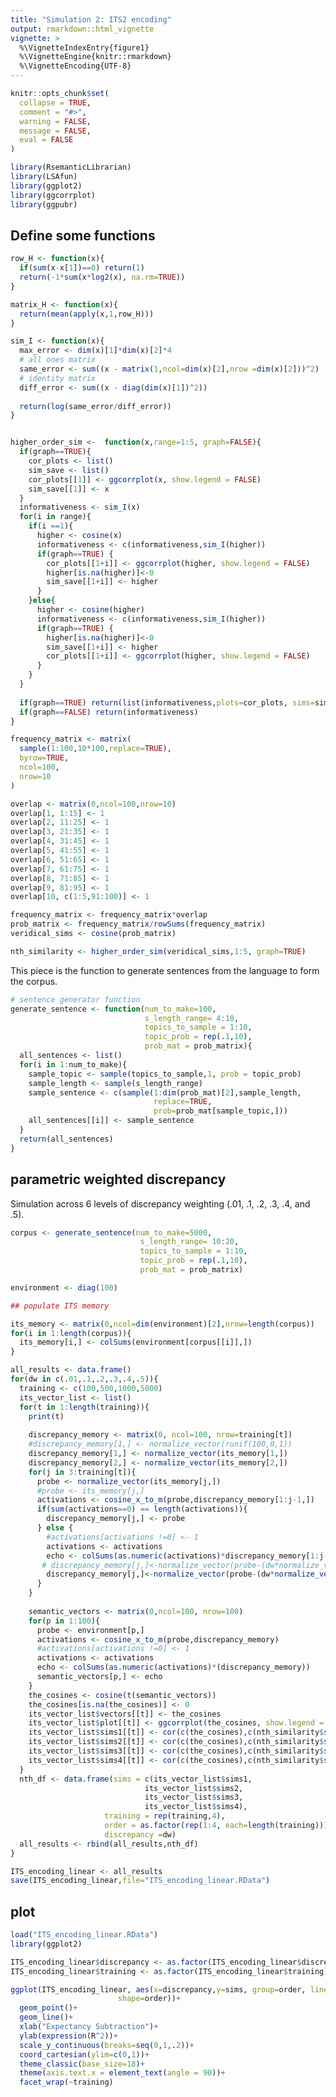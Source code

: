 ```yaml
---
title: "Simulation 2: ITS2 encoding"
output: rmarkdown::html_vignette
vignette: >
  %\VignetteIndexEntry{figure1}
  %\VignetteEngine{knitr::rmarkdown}
  %\VignetteEncoding{UTF-8}
---
```


```r
knitr::opts_chunk$set(
  collapse = TRUE,
  comment = "#>",
  warning = FALSE,
  message = FALSE,
  eval = FALSE
)
```

```r
library(RsemanticLibrarian)
library(LSAfun)
library(ggplot2)
library(ggcorrplot)
library(ggpubr)
```

## Define some functions

```r
row_H <- function(x){
  if(sum(x-x[1])==0) return(1)
  return(-1*sum(x*log2(x), na.rm=TRUE))
}

matrix_H <- function(x){
  return(mean(apply(x,1,row_H)))
}

sim_I <- function(x){
  max_error <- dim(x)[1]*dim(x)[2]*4
  # all ones matrix
  same_error <- sum((x - matrix(1,ncol=dim(x)[2],nrow =dim(x)[2]))^2)
  # identity matrix
  diff_error <- sum((x - diag(dim(x)[1])^2))
  
  return(log(same_error/diff_error))
}


higher_order_sim <-  function(x,range=1:5, graph=FALSE){
  if(graph==TRUE){
    cor_plots <- list()
    sim_save <- list()
    cor_plots[[1]] <- ggcorrplot(x, show.legend = FALSE)
    sim_save[[1]] <- x
  }
  informativeness <- sim_I(x)
  for(i in range){
    if(i ==1){
      higher <- cosine(x)
      informativeness <- c(informativeness,sim_I(higher))
      if(graph==TRUE) {
        cor_plots[[1+i]] <- ggcorrplot(higher, show.legend = FALSE)
        higher[is.na(higher)]<-0
        sim_save[[1+i]] <- higher
      }
    }else{
      higher <- cosine(higher)
      informativeness <- c(informativeness,sim_I(higher))
      if(graph==TRUE) {
        higher[is.na(higher)]<-0
        sim_save[[1+i]] <- higher
        cor_plots[[1+i]] <- ggcorrplot(higher, show.legend = FALSE)
      }
    }
  }
  
  if(graph==TRUE) return(list(informativeness,plots=cor_plots, sims=sim_save))
  if(graph==FALSE) return(informativeness)
}

```

```r
frequency_matrix <- matrix(
  sample(1:100,10*100,replace=TRUE),
  byrow=TRUE,
  ncol=100,
  nrow=10
)

overlap <- matrix(0,ncol=100,nrow=10)
overlap[1, 1:15] <- 1
overlap[2, 11:25] <- 1
overlap[3, 21:35] <- 1
overlap[4, 31:45] <- 1
overlap[5, 41:55] <- 1
overlap[6, 51:65] <- 1
overlap[7, 61:75] <- 1
overlap[8, 71:85] <- 1
overlap[9, 81:95] <- 1
overlap[10, c(1:5,91:100)] <- 1

frequency_matrix <- frequency_matrix*overlap
prob_matrix <- frequency_matrix/rowSums(frequency_matrix)
veridical_sims <- cosine(prob_matrix)

nth_similarity <- higher_order_sim(veridical_sims,1:5, graph=TRUE)

```

This piece is the function to generate sentences from the language to form the corpus.

```r
# sentence generator function
generate_sentence <- function(num_to_make=100,
                              s_length_range= 4:10,
                              topics_to_sample = 1:10,
                              topic_prob = rep(.1,10),
                              prob_mat = prob_matrix){
  all_sentences <- list()
  for(i in 1:num_to_make){
    sample_topic <- sample(topics_to_sample,1, prob = topic_prob)
    sample_length <- sample(s_length_range)
    sample_sentence <- c(sample(1:dim(prob_mat)[2],sample_length,
                                replace=TRUE,
                                prob=prob_mat[sample_topic,]))
    all_sentences[[i]] <- sample_sentence
  }
  return(all_sentences)
}
```

## parametric weighted discrepancy

Simulation across 6 levels of discrepancy weighting (.01, .1, .2, .3, .4, and .5).

```r
corpus <- generate_sentence(num_to_make=5000,
                             s_length_range= 10:20,
                             topics_to_sample = 1:10,
                             topic_prob = rep(.1,10),
                             prob_mat = prob_matrix)

environment <- diag(100)

## populate ITS memory

its_memory <- matrix(0,ncol=dim(environment)[2],nrow=length(corpus))
for(i in 1:length(corpus)){
  its_memory[i,] <- colSums(environment[corpus[[i]],])
}

all_results <- data.frame()
for(dw in c(.01,.1,.2,.3,.4,.5)){
  training <- c(100,500,1000,5000)
  its_vector_list <- list()
  for(t in 1:length(training)){
    print(t)
    
    discrepancy_memory <- matrix(0, ncol=100, nrow=training[t])
    #discrepancy_memory[1,] <- normalize_vector(runif(100,0,1))
    discrepancy_memory[1,] <- normalize_vector(its_memory[1,])
    discrepancy_memory[2,] <- normalize_vector(its_memory[2,])
    for(j in 3:training[t]){
      probe <- normalize_vector(its_memory[j,])
      #probe <- its_memory[j,]
      activations <- cosine_x_to_m(probe,discrepancy_memory[1:j-1,])
      if(sum(activations==0) == length(activations)){
        discrepancy_memory[j,] <- probe
      } else {
        #activations[activations !=0] <- 1
        activations <- activations
        echo <- colSums(as.numeric(activations)*discrepancy_memory[1:j-1,])
       # discrepancy_memory[j,]<-normalize_vector(probe-(dw*normalize_vector(echo)))
        discrepancy_memory[j,]<-normalize_vector(probe-(dw*normalize_vector(echo)))
      }
    }
    
    semantic_vectors <- matrix(0,ncol=100, nrow=100)
    for(p in 1:100){
      probe <- environment[p,]
      activations <- cosine_x_to_m(probe,discrepancy_memory)
      #activations[activations !=0] <- 1
      activations <- activations
      echo <- colSums(as.numeric(activations)*(discrepancy_memory))
      semantic_vectors[p,] <- echo
    }
    the_cosines <- cosine(t(semantic_vectors))
    the_cosines[is.na(the_cosines)] <- 0
    its_vector_list$vectors[[t]] <- the_cosines
    its_vector_list$plot[[t]] <- ggcorrplot(the_cosines, show.legend = FALSE)
    its_vector_list$sims1[[t]] <- cor(c(the_cosines),c(nth_similarity$sims[[1]]))^2
    its_vector_list$sims2[[t]] <- cor(c(the_cosines),c(nth_similarity$sims[[2]]))^2
    its_vector_list$sims3[[t]] <- cor(c(the_cosines),c(nth_similarity$sims[[3]]))^2
    its_vector_list$sims4[[t]] <- cor(c(the_cosines),c(nth_similarity$sims[[4]]))^2
  }
  nth_df <- data.frame(sims = c(its_vector_list$sims1,
                              its_vector_list$sims2,
                              its_vector_list$sims3,
                              its_vector_list$sims4),
                     training = rep(training,4),
                     order = as.factor(rep(1:4, each=length(training))),
                     discrepancy =dw)
  all_results <- rbind(all_results,nth_df)
}

ITS_encoding_linear <- all_results
save(ITS_encoding_linear,file="ITS_encoding_linear.RData")
```

## plot

```r
load("ITS_encoding_linear.RData")
library(ggplot2)

ITS_encoding_linear$discrepancy <- as.factor(ITS_encoding_linear$discrepancy)
ITS_encoding_linear$training <- as.factor(ITS_encoding_linear$training)

ggplot(ITS_encoding_linear, aes(x=discrepancy,y=sims, group=order, linetype=order,
                        shape=order))+
  geom_point()+
  geom_line()+
  xlab("Expectancy Subtraction")+
  ylab(expression(R^2))+
  scale_y_continuous(breaks=seq(0,1,.2))+
  coord_cartesian(ylim=c(0,1))+
  theme_classic(base_size=18)+
  theme(axis.text.x = element_text(angle = 90))+
  facet_wrap(~training)
```








